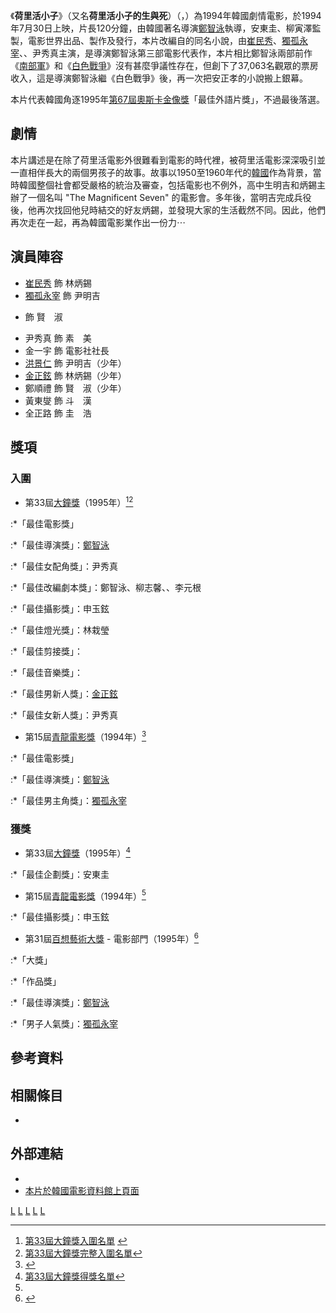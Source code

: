 {{Infobox Film
| name           = 荷里活小子
| original_name  = {{lang|ko|헐리우드키드의 생애}}
| image          =
| image_size     = 
| caption        = 
| director       = [[鄭智泳|鄭智泳]]
| producer       = 安東圭<br>柳寅澤
| writer         = 鄭智泳<br>柳志馨<br>{{Link-ko|沈昇輔|심승보}}<br>李元根
| narrator       = 
| starring       = [[崔民秀|崔民秀]]<br>[[獨孤永宰|獨孤永宰]]<br>{{Link-ko|申惠琇|신혜수 (1965년)}}<br>尹秀真
| music          = {{Link-ko|申柄夏|신병하}}
| cinematography = 申玉鉉
| editing        = {{Link-ko|朴順德|박순덕}}
| production_company = 電影世界
| distributor    = 電影世界
| released       = {{KOR}} 1994年7月30日<br>{{CZE}} 2001年7月11日（卡羅維瓦利影展）
| runtime        = 120分鐘
| country        = {{KOR}}
| language       = [[韓語|韓語]]
| budget         = 
|  gross              = 

| preceded_by    = 
| website        = 
| amg_id         = 
| imdb_id        = tt0110041 
}}
《'''荷里活小子'''》（又名'''荷里活小子的生與死'''）（{{lang-ko|'''헐리우드키드의 생애'''}}，{{lang-en|'''''Life and Death of the Hollywood Kid'''''／'''''Life of Hollywood Kid'''''}}）為1994年韓國劇情電影，於1994年7月30日上映，片長120分鐘，由韓國著名導演[[鄭智泳|鄭智泳]]執導，安東圭、柳寅澤監製，電影世界出品、製作及發行，本片改編自{{Link-ko|安正孝|안정효}}的同名小說，由[[崔民秀|崔民秀]]、[[獨孤永宰|獨孤永宰]]、{{Link-ko|申惠琇|신혜수 (1965년)}}、尹秀真主演，是導演鄭智泳第三部電影代表作，本片相比鄭智泳兩部前作《[[南部軍_(電影)|南部軍]]》和《[[白色戰爭|白色戰爭]]》沒有甚麼爭議性存在，但創下了37,063名觀眾的票房收入，這是導演鄭智泳繼《白色戰爭》後，再一次把安正孝的小說搬上銀幕。

本片代表韓國角逐1995年[[第67屆奧斯卡金像獎|第67屆奧斯卡金像獎]]「最佳外語片獎」，不過最後落選。

==劇情==

本片講述是在除了荷里活電影外很難看到電影的時代裡，被荷里活電影深深吸引並一直相伴長大的兩個男孩子的故事。故事以1950至1960年代的[[韓國|韓國]]作為背景，當時韓國整個社會都受嚴格的統治及審查，包括電影也不例外，高中生明吉和炳錫主辦了一個名叫 "The Magnificent Seven" 的電影會。多年後，當明吉完成兵役後，他再次找回他兒時結交的好友炳錫，並發現大家的生活截然不同。因此，他們再次走在一起，再為韓國電影業作出一份力⋯

== 演員陣容 ==
*[[崔民秀|崔民秀]] 飾 林炳錫
*[[獨孤永宰|獨孤永宰]] 飾 尹明吉
*{{Link-ko|申惠琇|신혜수 (1965년)}} 飾 賢　淑
*尹秀真 飾 素　美
*金一宇 飾 電影社社長
*[[洪景仁|洪景仁]] 飾 尹明吉（少年）
*[[金正鉉_(1976年)|金正鉉]] 飾 林炳錫（少年）
*鄭順禮 飾 賢　淑（少年）
*黃東燮 飾 斗　漢
*全正路 飾 圭　浩

== 獎項 ==
{{col-begin}}
{{col-2}}
=== 入圍 ===

*第33屆[[大鐘獎|大鐘獎]]（1995年）<ref>[http://www.daejongfilmaward.kr/html/film/info04_33.html 第33屆大鐘獎入圍名單] {{webarchive|url=https://web.archive.org/web/20131030004019/http://www.daejongfilmaward.kr/html/film/info04_33.html |date=2013-10-30 }}</ref><ref>[http://news.chosun.com/svc/content_view/content_view.html?contid=1995032271901 第33屆大鐘獎完整入圍名單]</ref>
:*「最佳電影獎」
:*「最佳導演獎」：[[鄭智泳|鄭智泳]]
:*「最佳女配角獎」：尹秀真
:*「最佳改編劇本獎」：鄭智泳、柳志馨、{{Link-ko|沈昇輔|심승보}}、李元根
:*「最佳攝影獎」：申玉鉉
:*「最佳燈光獎」：林栽瑩
:*「最佳剪接獎」：{{Link-ko|朴順德|박순덕}}
:*「最佳音樂獎」：{{Link-ko|申柄夏|신병하}}
:*「最佳男新人獎」：[[金正鉉_(1976年)|金正鉉]]
:*「最佳女新人獎」：尹秀真
*第15屆[[青龍電影獎|青龍電影獎]]（1994年）<ref name="blueaward1994">{{Cite web |url=http://www.blueaward.co.kr/bbs/board.php?bo_table=awards_news&sca=15 |title=第15屆青龍電影獎得獎及入圍名單 |accessdate=2013-11-04 |archive-date=2015-09-23 |archive-url=https://web.archive.org/web/20150923192410/http://www.blueaward.co.kr/bbs/board.php?bo_table=awards_news&sca=15 |dead-url=no }}</ref>
:*「最佳電影獎」
:*「最佳導演獎」：[[鄭智泳|鄭智泳]]
:*「最佳男主角獎」：[[獨孤永宰|獨孤永宰]]
{{col-2}}

=== 獲獎 ===

*第33屆[[大鐘獎|大鐘獎]]（1995年）<ref>[http://www.daejongfilmaward.kr/award05/516 第33屆大鐘獎得獎名單]{{dead link|date=2018年4月 |bot=InternetArchiveBot |fix-attempted=yes }}</ref>
:*「最佳企劃獎」：安東圭
*第15屆[[青龍電影獎|青龍電影獎]]（1994年）<ref name="blueaward1994"/>
:*「最佳攝影獎」：申玉鉉
*第31屆[[百想藝術大獎|百想藝術大獎]] - 電影部門（1995年）<ref>{{Cite web |url=http://isplus.live.joins.com/award/bs/2013/history/h_history.asp?menuid=2&R=31 |title=第31屆百想藝術大獎得獎名單 |accessdate=2013-11-04 |archive-date=2019-01-02 |archive-url=https://web.archive.org/web/20190102094551/http://isplus.live.joins.com/award/bs/2013/history/h_history.asp?menuid=2&R=31 |dead-url=yes }}</ref>
:*「大獎」
:*「作品獎」
:*「最佳導演獎」：[[鄭智泳|鄭智泳]]
:*「男子人氣獎」：[[獨孤永宰|獨孤永宰]]
{{col-end}}

==參考資料==
<div class="references-small">
<references/>
</div>

==相關條目==
*{{Link-ko|安正孝|안정효}}

==外部連結==
*{{IMDB title|0110041|荷里活小子}}
*[http://www.kmdb.or.kr/movie/md_basic.asp?nation=K&p_dataid=04714 本片於韓國電影資料館上頁面] {{Wayback|url=http://www.kmdb.or.kr/movie/md_basic.asp?nation=K&p_dataid=04714 |date=20130205122858 }}
{{百想藝術大賞電影部門大賞}}
{{百想藝術大賞電影部門作品賞}}
[[Category:韓國劇情片|L]]
[[Category:韓語電影|L]]
[[Category:韩国小说改编电影|L]]
[[Category:1994年韓國電影作品|L]]
[[Category:1994年剧情片|L]]